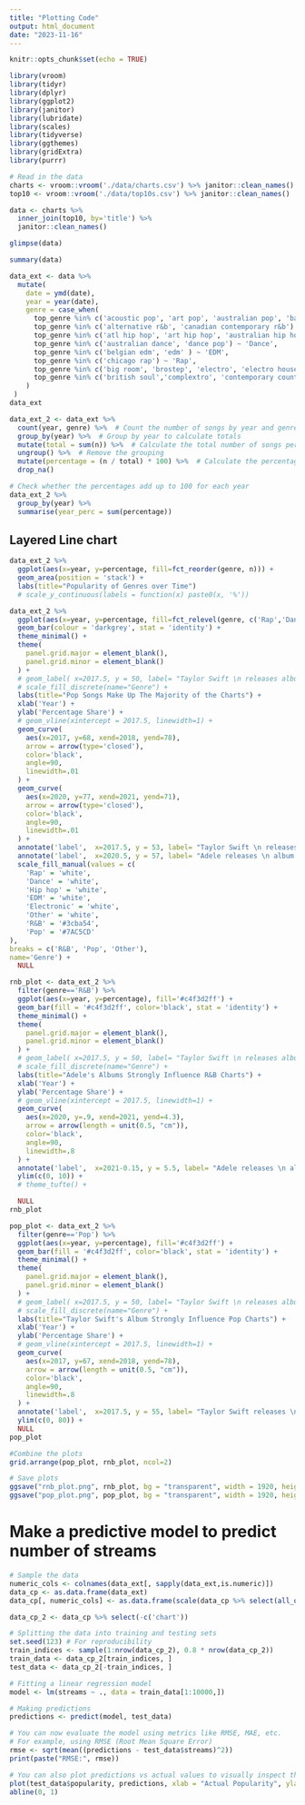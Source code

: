 ```yaml
---
title: "Plotting Code"
output: html_document
date: "2023-11-16"
---
```


```r
knitr::opts_chunk$set(echo = TRUE)
```

```r
library(vroom)
library(tidyr)
library(dplyr)
library(ggplot2)
library(janitor)
library(lubridate)
library(scales)
library(tidyverse)
library(ggthemes)
library(gridExtra)
library(purrr)
```


```r
# Read in the data
charts <- vroom::vroom('./data/charts.csv') %>% janitor::clean_names()
top10 <- vroom::vroom('./data/top10s.csv') %>% janitor::clean_names()

data <- charts %>%
  inner_join(top10, by='title') %>%
  janitor::clean_names()
```
```r
glimpse(data)
```
```r
summary(data)
```

```r
data_ext <- data %>%
  mutate(
    date = ymd(date),
    year = year(date),
    genre = case_when(
      top_genre %in% c('acoustic pop', 'art pop', 'australian pop', 'barbadian pop', 'baroque pop', 'boy band', 'canadian pop', 'candy pop', 'colombian pop', 'dance pop', 'danish pop', 'folk-pop', 'french indie pop', 'hip pop', 'indie pop', 'metropopolis', 'moroccan pop', 'pop') ~ 'Pop',
      top_genre %in% c('alternative r&b', 'canadian contemporary r&b') ~ 'R&B',
      top_genre %in% c('atl hip hop', 'art hip hop', 'australian hip hop', 'canadian hip hop', 'detroit hip hop','hip hop') ~ 'Hip hop', 
      top_genre %in% c('australian dance', 'dance pop') ~ 'Dance',
      top_genre %in% c('belgian edm', 'edm' ) ~ 'EDM',
      top_genre %in% c('chicago rap') ~ 'Rap',
      top_genre %in% c('big room', 'brostep', 'electro', 'electro house', 'electronic trap', 'electropop',' house', 'tropical house') ~ 'Electronic',
      top_genre %in% c('british soul','complextro', 'contemporary country', 'downtempo', 'escape room', 'hollywood', 'irish singer-songwriter', 'latin', 'neo mellow', 'permanent wave') ~ 'Other'
    )
 )
data_ext

```

```r
data_ext_2 <- data_ext %>%
  count(year, genre) %>%  # Count the number of songs by year and genre
  group_by(year) %>%  # Group by year to calculate totals
  mutate(total = sum(n)) %>%  # Calculate the total number of songs per year
  ungroup() %>%  # Remove the grouping
  mutate(percentage = (n / total) * 100) %>%  # Calculate the percentage
  drop_na()

# Check whether the percentages add up to 100 for each year
data_ext_2 %>%
  group_by(year) %>%
  summarise(year_perc = sum(percentage))

```


## Layered Line chart

```r
data_ext_2 %>%
  ggplot(aes(x=year, y=percentage, fill=fct_reorder(genre, n))) +
  geom_area(position = 'stack') +
  labs(title="Popularity of Genres over Time")
  # scale_y_continuous(labels = function(x) paste0(x, '%'))
```

```r
data_ext_2 %>%
  ggplot(aes(x=year, y=percentage, fill=fct_relevel(genre, c('Rap','Dance','Hip hop','EDM','Electronic','Other','R&B','Pop')))) +
  geom_bar(colour = 'darkgrey', stat = 'identity') +
  theme_minimal() +
  theme(
    panel.grid.major = element_blank(),
    panel.grid.minor = element_blank()
  ) +
  # geom_label( x=2017.5, y = 50, label= "Taylor Swift \n releases album 'Reputation'") +
  # scale_fill_discrete(name="Genre") +
  labs(title="Pop Songs Make Up The Majority of the Charts") +
  xlab('Year') + 
  ylab('Percentage Share') +
  # geom_vline(xintercept = 2017.5, linewidth=1) +
  geom_curve(
    aes(x=2017, y=68, xend=2018, yend=78),
    arrow = arrow(type='closed'),
    color='black',
    angle=90,
    linewidth=.01
  ) +
  geom_curve(
    aes(x=2020, y=77, xend=2021, yend=71),
    arrow = arrow(type='closed'),
    color='black',
    angle=90,
    linewidth=.01
  ) +
  annotate('label',  x=2017.5, y = 53, label= "Taylor Swift \n releases album 'Reputation'", fill='white') +
  annotate('label',  x=2020.5, y = 57, label= "Adele releases \n album ‘Easy On Me’", fill='white') +
  scale_fill_manual(values = c(
    'Rap' = 'white',
    'Dance' = 'white',
    'Hip hop' = 'white',
    'EDM' = 'white',
    'Electronic' = 'white',
    'Other' = 'white',
    'R&B' = '#3cba54',
    'Pop' = '#7AC5CD'
),
breaks = c('R&B', 'Pop', 'Other'),
name='Genre') +
  NULL
```
```r
rnb_plot <- data_ext_2 %>%
  filter(genre=='R&B') %>%
  ggplot(aes(x=year, y=percentage), fill='#c4f3d2ff') +
  geom_bar(fill = '#c4f3d2ff', color='black', stat = 'identity') +
  theme_minimal() +
  theme(
    panel.grid.major = element_blank(),
    panel.grid.minor = element_blank()
  ) +
  # geom_label( x=2017.5, y = 50, label= "Taylor Swift \n releases album 'Reputation'") +
  # scale_fill_discrete(name="Genre") +
  labs(title="Adele's Albums Strongly Influence R&B Charts") +
  xlab('Year') + 
  ylab('Percentage Share') +
  # geom_vline(xintercept = 2017.5, linewidth=1) +
  geom_curve(
    aes(x=2020, y=.9, xend=2021, yend=4.3),
    arrow = arrow(length = unit(0.5, "cm")),
    color='black',
    angle=90,
    linewidth=.8
  ) +
  annotate('label',  x=2021-0.15, y = 5.5, label= "Adele releases \n album ‘Easy On Me’", fill='white') +
  ylim(c(0, 10)) +
  # theme_tufte() +

  NULL
rnb_plot
```

```r
pop_plot <- data_ext_2 %>%
  filter(genre=='Pop') %>%
  ggplot(aes(x=year, y=percentage), fill='#c4f3d2ff') +
  geom_bar(fill = '#c4f3d2ff', color='black', stat = 'identity') +
  theme_minimal() +
  theme(
    panel.grid.major = element_blank(),
    panel.grid.minor = element_blank()
  ) +
  # geom_label( x=2017.5, y = 50, label= "Taylor Swift \n releases album 'Reputation'") +
  # scale_fill_discrete(name="Genre") +
  labs(title="Taylor Swift's Album Strongly Influence Pop Charts") +
  xlab('Year') + 
  ylab('Percentage Share') +
  # geom_vline(xintercept = 2017.5, linewidth=1) +
  geom_curve(
    aes(x=2017, y=67, xend=2018, yend=78),
    arrow = arrow(length = unit(0.5, "cm")),
    color='black',
    angle=90,
    linewidth=.8
  ) +
  annotate('label',  x=2017.5, y = 55, label= "Taylor Swift releases \n album ‘Reputation’", fill='white') +
  ylim(c(0, 80)) +
  NULL
pop_plot
```


```r
#Combine the plots
grid.arrange(pop_plot, rnb_plot, ncol=2)

```
```r
# Save plots
ggsave("rnb_plot.png", rnb_plot, bg = "transparent", width = 1920, height = 1080, units = "px")
ggsave("pop_plot.png", pop_plot, bg = "transparent", width = 1920, height = 1080, units = "px")
```

# Make a predictive model to predict number of streams

```r
# Sample the data
numeric_cols <- colnames(data_ext[, sapply(data_ext,is.numeric)])
data_cp <- as.data.frame(data_ext)
data_cp[, numeric_cols] <- as.data.frame(scale(data_cp %>% select(all_of(numeric_cols))))

data_cp_2 <- data_cp %>% select(-c('chart'))

# Splitting the data into training and testing sets
set.seed(123) # For reproducibility
train_indices <- sample(1:nrow(data_cp_2), 0.8 * nrow(data_cp_2))
train_data <- data_cp_2[train_indices, ]
test_data <- data_cp_2[-train_indices, ]

# Fitting a linear regression model
model <- lm(streams ~ ., data = train_data[1:10000,])

# Making predictions
predictions <- predict(model, test_data)

# You can now evaluate the model using metrics like RMSE, MAE, etc.
# For example, using RMSE (Root Mean Square Error)
rmse <- sqrt(mean((predictions - test_data$streams)^2))
print(paste("RMSE:", rmse))

# You can also plot predictions vs actual values to visually inspect the model performance
plot(test_data$popularity, predictions, xlab = "Actual Popularity", ylab = "Predicted Popularity", main = "Predicted vs Actual Popularity")
abline(0, 1)
```

